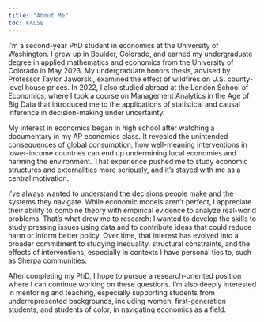 ```yaml
---
title: "About Me"
toc: FALSE
---
```


I’m a second-year PhD student in economics at the University of Washington. I grew up in Boulder, Colorado, and earned my undergraduate degree in applied mathematics and economics from the University of Colorado in May 2023. My undergraduate honors thesis, advised by Professor Taylor Jaworski, examined the effect of wildfires on U.S. county-level house prices. In 2022, I also studied abroad at the London School of Economics, where I took a course on Management Analytics in the Age of Big Data that introduced me to the applications of statistical and causal inference in decision-making under uncertainty.

My interest in economics began in high school after watching a documentary in my AP economics class. It revealed the unintended consequences of global consumption, how well-meaning interventions in lower-income countries can end up undermining local economies and harming the environment. That experience pushed me to study economic structures and externalities more seriously, and it’s stayed with me as a central motivation.

I’ve always wanted to understand the decisions people make and the systems they navigate. While economic models aren’t perfect, I appreciate their ability to combine theory with empirical evidence to analyze real-world problems. That’s what drew me to research: I wanted to develop the skills to study pressing issues using data and to contribute ideas that could reduce harm or inform better policy. Over time, that interest has evolved into a broader commitment to studying inequality, structural constraints, and the effects of interventions, especially in contexts I have personal ties to, such as Sherpa communities.

After completing my PhD, I hope to pursue a research-oriented position where I can continue working on these questions. I’m also deeply interested in mentoring and teaching, especially supporting students from underrepresented backgrounds, including women, first-generation students, and students of color, in navigating economics as a field.

